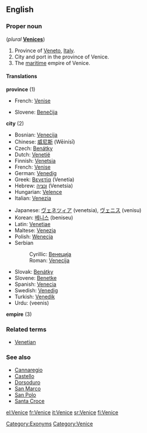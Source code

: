 ==English==
{{wikipedia}}

===Proper noun===
{{en-proper noun}} (''plural'' '''[[Venices]]''')

# Province of [[Veneto]], [[Italy]].
# City and port in the province of Venice.
# The [[maritime]] empire of Venice.

====Translations====
'''province''' (1)
{{top}}
*French: [[Venise]]
{{mid}}
*Slovene: [[Benečija]] {{f}}
{{bottom}}

'''city''' (2)
{{top}}
*Bosnian: [[Venecija]] {{f}}
*Chinese: [[威尼斯]] (Wēinísī)
*Czech: [[Benátky]] {{f|p}}
*Dutch: [[Venetië]]
*Finnish: [[Venetsia]]
*French: [[Venise]]
*German: [[Venedig]] {{n}}
*Greek: [[Βενετία]] (Venetía) {{f}}
*Hebrew: [[ונציה]] (Venetsia)
*Hungarian: [[Velence]]
*Italian: [[Venezia]] {{f}}
{{mid}}
*Japanese: [[ヴェネツィア]] (venetsia), [[ヴェニス]] (venisu)
*Korean: [[베니스]] (beniseu)
*Latin: [[Venetiae]] {{f|p}}
*Maltese: [[Venezja]]
*Polish: [[Wenecja]] {{f}}
*Serbian
*:Cyrillic: [[Венеција]] {{f}}
*:Roman: [[Venecija#Serbian|Venecija]] {{f}}
*Slovak: [[Benátky#Slovak|Benátky]] {{f|p}}
*Slovene: [[Benetke]] {{f|p}}
*Spanish: [[Venecia]]
*Swedish: [[Venedig]]
*Turkish: [[Venedik]]
*Urdu: {{ur-Arab|[[وینس]]}} (veenis) {{m}}
{{bottom}}

'''empire''' (3)
{{top}}
{{mid}}
{{bottom}}

===Related terms===
*[[Venetian]]

===See also===
*[[Cannaregio]]
*[[Castello]]
*[[Dorsoduro]]
*[[San Marco]]
*[[San Polo]]
*[[Santa Croce]]

[[Category:Exonyms]]
[[Category:Venice]]

[[el:Venice]]
[[fr:Venice]]
[[it:Venice]]
[[sr:Venice]]
[[fi:Venice]]